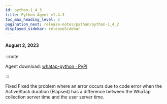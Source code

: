 ```yaml
---
id: python-1_4_3
title: Python Agent v1.4.3
toc_max_heading_level: 2
pagination_next: release-notes/python/python-1_4_2
displayed_sidebar: releaseSidebar
---
```


#### August 2, 2023

:::note

Agent download: [whatap-python · PyPI](https://pypi.org/project/whatap-python/1.4.3/)

:::

<p><Status>Fixed</Status> Fixed the problem where an error occurs due to code error when the ActiveStack duration (Elapsed) has a difference between the WhaTap collection server time and the user server time.</p>
